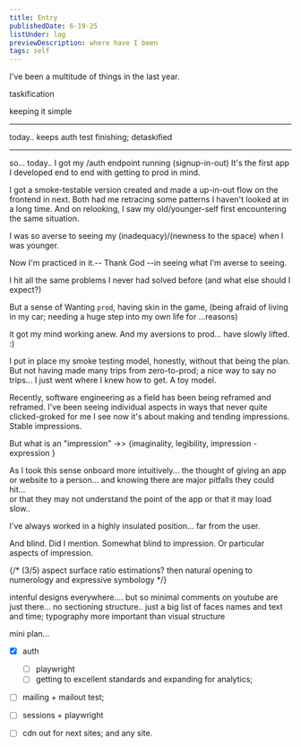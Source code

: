 ```yaml
---
title: Entry
publishedDate: 6-19-25
listUnder: log
previewDescription: where have I been
tags: self
---
```


I've been a multitude of things in the last year.
 

taskification

keeping it simple

___
today..
keeps
auth test finishing; detaskified

_____
so...
today..
I got my /auth endpoint running (signup-in-out)
It's the first app I developed end to end with getting to prod in mind.

I got a smoke-testable version created and made a up-in-out flow on the frontend in next.
Both had me retracing some patterns I haven't looked at in a long time.
And on relooking, I saw my old/younger-self first encountering the same situation.

I was so averse to seeing my (inadequacy)/(newness to the space) when I was younger.

Now I'm practiced in it.-- Thank God --in seeing what I'm averse to seeing.

I hit all the same problems I never had solved before (and what else should I expect?)

But a sense of Wanting `prod`, having skin in the game, 
(being afraid of living in my car; needing a huge step into my own life for ...reasons)

it got my mind working anew. 
And my aversions to prod... have slowly lifted. :)

I put in place my smoke testing model, honestly, without that being the plan.
But not having made many trips from zero-to-prod; a nice way to say no trips... 
I just went where I knew how to get. A toy model.

Recently, software engineering as a field has been being reframed and reframed.
I've been seeing individual aspects in ways that never quite clicked-groked for me
I see now it's about making and tending impressions. Stable impressions.

But what is an "impression" ->> \{imaginality, legibility, impression - expression \}


As I took this sense onboard more intuitively...
the thought of giving an app or website to a person...
and knowing there are major pitfalls they could hit...  
or that they may not understand the point of the app
or that it may load slow..


I've always worked in a highly insulated position...
far from the user.

And blind. Did I mention. Somewhat blind to impression. Or particular aspects of impression.

{/* (3/5) aspect surface ratio estimations? then natural opening to numerology and expressive symbology  */}


intenful designs everywhere....
but so minimal
comments on youtube are just there... no sectioning structure.. 
just a big list of faces names and text and time; 
typography more important than visual structure


mini plan...
- [x] auth
  - [ ] playwright
  - [ ] getting to excellent standards and expanding for analytics;
- [ ] mailing + mailout test;
- [ ] sessions + playwright
- [ ] cdn out for next sites; and any site. 




